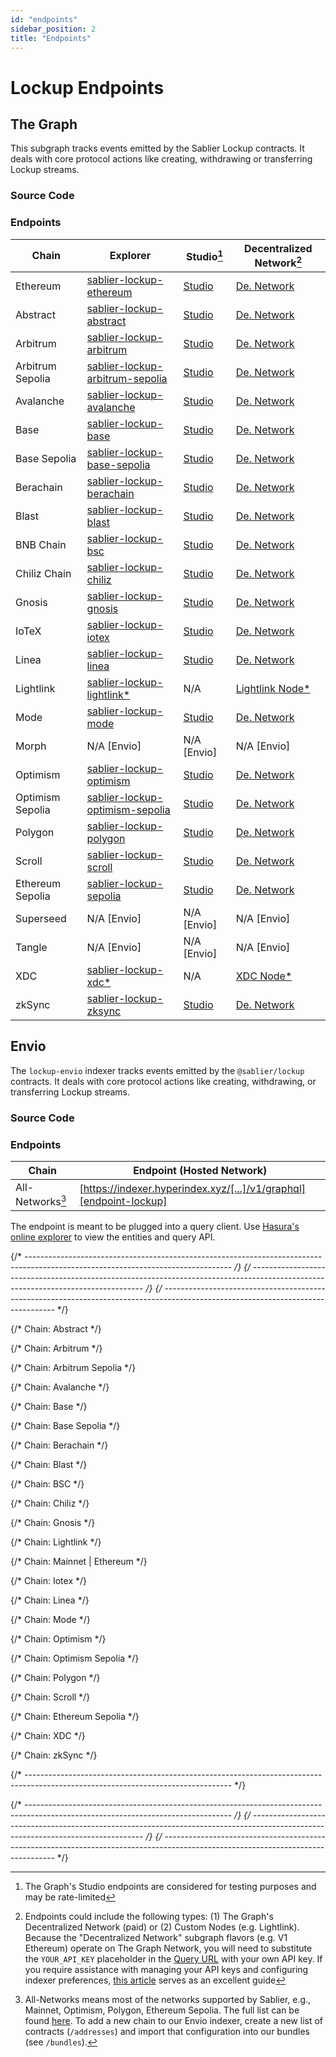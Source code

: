 ```yaml
---
id: "endpoints"
sidebar_position: 2
title: "Endpoints"
---
```



# Lockup Endpoints

## The Graph

This subgraph tracks events emitted by the Sablier Lockup contracts. It deals with core protocol actions like creating,
withdrawing or transferring Lockup streams.

<TheGraphSunset />
<DeprecatedSubgraphs protocol="lockup" />

### Source Code

<LinkPreview
  href="https://github.com/sablier-labs/subgraphs/blob/main/apps/lockup"
  icon="github"
  subtitle="@sablier-labs/subgraphs - apps/lockup"
  title="Sablier Subgraphs - Lockup - The Graph"
/>

### Endpoints

| Chain            | Explorer                                                            | Studio[^2]                               | Decentralized Network[^1]                      |
| ---------------- | ------------------------------------------------------------------- | ---------------------------------------- | ---------------------------------------------- |
| Ethereum         | [sablier-lockup-ethereum][explorer-lockup-ethereum]                 | [Studio][studio-lockup-ethereum]         | [De. Network][network-lockup-ethereum]         |
| Abstract         | [sablier-lockup-abstract][explorer-lockup-abstract]                 | [Studio][studio-lockup-abstract]         | [De. Network][network-lockup-abstract]         |
| Arbitrum         | [sablier-lockup-arbitrum][explorer-lockup-arbitrum]                 | [Studio][studio-lockup-arbitrum]         | [De. Network][network-lockup-arbitrum]         |
| Arbitrum Sepolia | [sablier-lockup-arbitrum-sepolia][explorer-lockup-arbitrum-sepolia] | [Studio][studio-lockup-arbitrum-sepolia] | [De. Network][network-lockup-arbitrum-sepolia] |
| Avalanche        | [sablier-lockup-avalanche][explorer-lockup-avalanche]               | [Studio][studio-lockup-avalanche]        | [De. Network][network-lockup-avalanche]        |
| Base             | [sablier-lockup-base][explorer-lockup-base]                         | [Studio][studio-lockup-base]             | [De. Network][network-lockup-base]             |
| Base Sepolia     | [sablier-lockup-base-sepolia][explorer-lockup-base-sepolia]         | [Studio][studio-lockup-base-sepolia]     | [De. Network][network-lockup-base-sepolia]     |
| Berachain        | [sablier-lockup-berachain][explorer-lockup-berachain]               | [Studio][studio-lockup-berachain]        | [De. Network][network-lockup-berachain]        |
| Blast            | [sablier-lockup-blast][explorer-lockup-blast]                       | [Studio][studio-lockup-blast]            | [De. Network][network-lockup-blast]            |
| BNB Chain        | [sablier-lockup-bsc][explorer-lockup-bsc]                           | [Studio][studio-lockup-bsc]              | [De. Network][network-lockup-bsc]              |
| Chiliz Chain     | [sablier-lockup-chiliz][explorer-lockup-chiliz]                     | [Studio][studio-lockup-chiliz]           | [De. Network][network-lockup-chiliz]           |
| Gnosis           | [sablier-lockup-gnosis][explorer-lockup-gnosis]                     | [Studio][studio-lockup-gnosis]           | [De. Network][network-lockup-gnosis]           |
| IoTeX            | [sablier-lockup-iotex][explorer-lockup-iotex]                       | [Studio][studio-lockup-iotex]            | [De. Network][network-lockup-iotex]            |
| Linea            | [sablier-lockup-linea][explorer-lockup-linea]                       | [Studio][studio-lockup-linea]            | [De. Network][network-lockup-linea]            |
| Lightlink        | [sablier-lockup-lightlink\*][explorer-lockup-lightlink]             | N/A                                      | [Lightlink Node\*][custom-lockup-lightlink]    |
| Mode             | [sablier-lockup-mode][explorer-lockup-mode]                         | [Studio][studio-lockup-mode]             | [De. Network][network-lockup-mode]             |
| Morph            | N/A [Envio]                                                         | N/A [Envio]                              | N/A [Envio]                                    |
| Optimism         | [sablier-lockup-optimism][explorer-lockup-optimism]                 | [Studio][studio-lockup-optimism]         | [De. Network][network-lockup-optimism]         |
| Optimism Sepolia | [sablier-lockup-optimism-sepolia][explorer-lockup-optimism-sepolia] | [Studio][studio-lockup-optimism-sepolia] | [De. Network][network-lockup-optimism-sepolia] |
| Polygon          | [sablier-lockup-polygon][explorer-lockup-polygon]                   | [Studio][studio-lockup-polygon]          | [De. Network][network-lockup-polygon]          |
| Scroll           | [sablier-lockup-scroll][explorer-lockup-scroll]                     | [Studio][studio-lockup-scroll]           | [De. Network][network-lockup-scroll]           |
| Ethereum Sepolia | [sablier-lockup-sepolia][explorer-lockup-sepolia]                   | [Studio][studio-lockup-sepolia]          | [De. Network][network-lockup-sepolia]          |
| Superseed        | N/A [Envio]                                                         | N/A [Envio]                              | N/A [Envio]                                    |
| Tangle           | N/A [Envio]                                                         | N/A [Envio]                              | N/A [Envio]                                    |
| XDC              | [sablier-lockup-xdc\*][explorer-lockup-xdc]                         | N/A                                      | [XDC Node\*][custom-lockup-xdc]                |
| zkSync           | [sablier-lockup-zksync][explorer-lockup-zksync]                     | [Studio][studio-lockup-zksync]           | [De. Network][network-lockup-zksync]           |

## Envio

<EnvioTip />

The `lockup-envio` indexer tracks events emitted by the `@sablier/lockup` contracts. It deals with core protocol actions
like creating, withdrawing, or transferring Lockup streams.

### Source Code

<LinkPreview
  href="https://github.com/sablier-labs/subgraphs/blob/main/apps/lockup-envio"
  icon="github"
  subtitle="@sablier-labs/subgraphs - apps/lockup-envio"
  title="Sablier Subgraphs - Lockup - Envio"
/>

### Endpoints

| Chain            | Endpoint (Hosted Network)                                          |
| ---------------- | ------------------------------------------------------------------ |
| All-Networks[^3] | [https://indexer.hyperindex.xyz/[...]/v1/graphql][endpoint-lockup] |

The endpoint is meant to be plugged into a query client. Use
[Hasura's online explorer](https://cloud.hasura.io/public/graphiql?) to view the entities and query API.

{/* --------------------------------------------------------------------------------------------------------------------------------- */}
{/* --------------------------------------------------------------------------------------------------------------------------------- */}
{/* --------------------------------------------------------------------------------------------------------------------------------- */}

{/* Chain: Abstract */}

[network-lockup-abstract]:
  https://gateway.thegraph.com/api/API_KEY/subgraphs/id/2QjTdDFY233faXksUruMERMiDoQDdtGG5hBLC27aT1Pw
[explorer-lockup-abstract]: https://thegraph.com/explorer/subgraphs/2QjTdDFY233faXksUruMERMiDoQDdtGG5hBLC27aT1Pw
[studio-lockup-abstract]: https://api.studio.thegraph.com/query/57079/sablier-lockup-abstract/version/latest

{/* Chain: Arbitrum */}

[network-lockup-arbitrum]:
  https://gateway.thegraph.com/api/API_KEY/subgraphs/id/yvDXXHSyv6rGPSzfpbBcbQmMFrECac3Q2zADkYsMxam
[explorer-lockup-arbitrum]: https://thegraph.com/explorer/subgraphs/yvDXXHSyv6rGPSzfpbBcbQmMFrECac3Q2zADkYsMxam
[studio-lockup-arbitrum]: https://api.studio.thegraph.com/query/57079/sablier-lockup-arbitrum/version/latest

{/* Chain: Arbitrum Sepolia */}

[network-lockup-arbitrum-sepolia]:
  https://gateway.thegraph.com/api/API_KEY/subgraphs/id/ApEFvaPGARHedGmFp6TRQu7DoDHQKwt1LPWi1ka6DFHT
[explorer-lockup-arbitrum-sepolia]: https://thegraph.com/explorer/subgraphs/ApEFvaPGARHedGmFp6TRQu7DoDHQKwt1LPWi1ka6DFHT
[studio-lockup-arbitrum-sepolia]:
  https://api.studio.thegraph.com/query/57079/sablier-lockup-arbitrum-sepolia/version/latest

{/* Chain: Avalanche */}

[network-lockup-avalanche]:
  https://gateway.thegraph.com/api/API_KEY/subgraphs/id/FTDmonvFEm1VGkzECcnDY2CPHcW5dSmHRurSjEEfTkCX
[explorer-lockup-avalanche]: https://thegraph.com/explorer/subgraphs/FTDmonvFEm1VGkzECcnDY2CPHcW5dSmHRurSjEEfTkCX
[studio-lockup-avalanche]: https://api.studio.thegraph.com/query/57079/sablier-lockup-avalanche/version/latest

{/* Chain: Base */}

[network-lockup-base]:
  https://gateway.thegraph.com/api/API_KEY/subgraphs/id/778GfecD9tsyB4xNnz4wfuAyfHU6rqGr79VCPZKu3t2F
[explorer-lockup-base]: https://thegraph.com/explorer/subgraphs/778GfecD9tsyB4xNnz4wfuAyfHU6rqGr79VCPZKu3t2F
[studio-lockup-base]: https://api.studio.thegraph.com/query/57079/sablier-lockup-base/version/latest

{/* Chain: Base Sepolia */}

[network-lockup-base-sepolia]:
  https://gateway.thegraph.com/api/API_KEY/subgraphs/id/DdiYENuyh5ztSybRJnBnCZuUgESkFasjGFHZUbURpKHz
[explorer-lockup-base-sepolia]: https://thegraph.com/explorer/subgraphs/DdiYENuyh5ztSybRJnBnCZuUgESkFasjGFHZUbURpKHz
[studio-lockup-base-sepolia]: https://api.studio.thegraph.com/query/57079/sablier-lockup-base-sepolia/version/latest

{/* Chain: Berachain */}

[network-lockup-berachain]:
  https://gateway.thegraph.com/api/API_KEY/subgraphs/id/C2r13APcUemQtVdPFm7p7T3aJkU2rH2EvdZzrQ53zi14
[explorer-lockup-berachain]: https://thegraph.com/explorer/subgraphs/C2r13APcUemQtVdPFm7p7T3aJkU2rH2EvdZzrQ53zi14
[studio-lockup-berachain]: https://api.studio.thegraph.com/query/57079/sablier-lockup-berachain/version/latest

{/* Chain: Blast */}

[network-lockup-blast]:
  https://gateway.thegraph.com/api/API_KEY/subgraphs/id/8MBBc6ET4izgJRrybgWzPjokhZKSjk43BNY1q3xcb8Es
[explorer-lockup-blast]: https://thegraph.com/explorer/subgraphs/8MBBc6ET4izgJRrybgWzPjokhZKSjk43BNY1q3xcb8Es
[studio-lockup-blast]: https://api.studio.thegraph.com/query/57079/sablier-lockup-blast/version/latest

{/* Chain: BSC */}

[network-lockup-bsc]: https://gateway.thegraph.com/api/API_KEY/subgraphs/id/A8Vc9hi7j45u7P8Uw5dg4uqYJgPo4x1rB4oZtTVaiccK
[explorer-lockup-bsc]: https://thegraph.com/explorer/subgraphs/A8Vc9hi7j45u7P8Uw5dg4uqYJgPo4x1rB4oZtTVaiccK
[studio-lockup-bsc]: https://api.studio.thegraph.com/query/57079/sablier-lockup-bsc/version/latest

{/* Chain: Chiliz */}

[network-lockup-chiliz]:
  https://gateway.thegraph.com/api/API_KEY/subgraphs/id/4KsXUFvsKFHH7Q8k3BPgEv2NhCJJGwG78gCPAUpncYb
[explorer-lockup-chiliz]: https://thegraph.com/explorer/subgraphs/4KsXUFvsKFHH7Q8k3BPgEv2NhCJJGwG78gCPAUpncYb
[studio-lockup-chiliz]: https://api.studio.thegraph.com/query/57079/sablier-lockup-chiliz/version/latest

{/* Chain: Gnosis */}

[network-lockup-gnosis]:
  https://gateway.thegraph.com/api/API_KEY/subgraphs/id/DtKniy1RvB19q1r2g1WLN4reMNKDacEnuAjh284rW2iK
[explorer-lockup-gnosis]: https://thegraph.com/explorer/subgraphs/DtKniy1RvB19q1r2g1WLN4reMNKDacEnuAjh284rW2iK
[studio-lockup-gnosis]: https://api.studio.thegraph.com/query/57079/sablier-lockup-gnosis/version/latest

{/* Chain: Lightlink */}

[explorer-lockup-lightlink]:
  https://graph.phoenix.lightlink.io/query/subgraphs/name/lightlink/sablier-lockup-lightlink/graphql
[custom-lockup-lightlink]: https://graph.phoenix.lightlink.io/query/subgraphs/name/lightlink/sablier-lockup-lightlink

{/* Chain: Mainnet | Ethereum */}

[explorer-lockup-ethereum]: https://thegraph.com/explorer/subgraphs/AvDAMYYHGaEwn9F9585uqq6MM5CfvRtYcb7KjK7LKPCt
[studio-lockup-ethereum]: https://api.studio.thegraph.com/query/57079/sablier-lockup-ethereum/version/latest
[network-lockup-ethereum]:
  https://gateway.thegraph.com/api/API_KEY/subgraphs/id/AvDAMYYHGaEwn9F9585uqq6MM5CfvRtYcb7KjK7LKPCt

{/* Chain: Iotex */}

[network-lockup-iotex]:
  https://gateway.thegraph.com/api/API_KEY/subgraphs/id/2P3sxwmcWBjMUv1C79Jh4h6VopBaBZeTocYWDUQqwWFV
[explorer-lockup-iotex]: https://thegraph.com/explorer/subgraphs/2P3sxwmcWBjMUv1C79Jh4h6VopBaBZeTocYWDUQqwWFV
[studio-lockup-iotex]: https://api.studio.thegraph.com/query/57079/sablier-lockup-iotex/version/latest

{/* Chain: Linea */}

[network-lockup-linea]:
  https://gateway.thegraph.com/api/API_KEY/subgraphs/id/GvpecytqVzLzuwuQB3enozXoaZRFoVx8Kr7qrfMiE9bs
[explorer-lockup-linea]: https://thegraph.com/explorer/subgraphs/GvpecytqVzLzuwuQB3enozXoaZRFoVx8Kr7qrfMiE9bs
[studio-lockup-linea]: https://api.studio.thegraph.com/query/57079/sablier-lockup-linea/version/latest

{/* Chain: Mode */}

[network-lockup-mode]: https://gateway.thegraph.com/api/API_KEY/subgraphs/id/oSBvUM371as1pJh8HQ72NMRMb3foV3wuheULfkNf5vy
[explorer-lockup-mode]: https://thegraph.com/explorer/subgraphs/oSBvUM371as1pJh8HQ72NMRMb3foV3wuheULfkNf5vy
[studio-lockup-mode]: https://api.studio.thegraph.com/query/57079/sablier-lockup-mode/version/latest

{/* Chain: Optimism */}

[network-lockup-optimism]:
  https://gateway.thegraph.com/api/API_KEY/subgraphs/id/NZHzd2JNFKhHP5EWUiDxa5TaxGCFbSD4g6YnYr8JGi6
[explorer-lockup-optimism]: https://thegraph.com/explorer/subgraphs/NZHzd2JNFKhHP5EWUiDxa5TaxGCFbSD4g6YnYr8JGi6
[studio-lockup-optimism]: https://api.studio.thegraph.com/query/57079/sablier-lockup-optimism/version/latest

{/* Chain: Optimism Sepolia */}

[network-lockup-optimism-sepolia]:
  https://gateway.thegraph.com/api/API_KEY/subgraphs/id/2LFYyhMVMUMYA2q7XMMnBvCs6v6awWxBeMuMk3tMtmiT
[explorer-lockup-optimism-sepolia]: https://thegraph.com/explorer/subgraphs/2LFYyhMVMUMYA2q7XMMnBvCs6v6awWxBeMuMk3tMtmiT
[studio-lockup-optimism-sepolia]:
  https://api.studio.thegraph.com/query/57079/sablier-lockup-optimism-sepolia/version/latest

{/* Chain: Polygon */}

[network-lockup-polygon]:
  https://gateway.thegraph.com/api/API_KEY/subgraphs/id/8fgeQMEQ8sskVeWE5nvtsVL2VpezDrAkx2d1VeiHiheu
[explorer-lockup-polygon]: https://thegraph.com/explorer/subgraphs/8fgeQMEQ8sskVeWE5nvtsVL2VpezDrAkx2d1VeiHiheu
[studio-lockup-polygon]: https://api.studio.thegraph.com/query/57079/sablier-lockup-polygon/version/latest

{/* Chain: Scroll */}

[network-lockup-scroll]:
  https://gateway.thegraph.com/api/API_KEY/subgraphs/id/GycpYx8c9eRqxvEAfqnpNd1ZfXeuLzjRhnG7vvYaqEE1
[explorer-lockup-scroll]: https://thegraph.com/explorer/subgraphs/GycpYx8c9eRqxvEAfqnpNd1ZfXeuLzjRhnG7vvYaqEE1
[studio-lockup-scroll]: https://api.studio.thegraph.com/query/57079/sablier-lockup-scroll/version/latest

{/* Chain: Ethereum Sepolia */}

[network-lockup-sepolia]:
  https://gateway.thegraph.com/api/API_KEY/subgraphs/id/5yDtFSxyRuqyjvGJyyuQhMEW3Uah7Ddy2KFSKVhy9VMa
[explorer-lockup-sepolia]: https://thegraph.com/explorer/subgraphs/5yDtFSxyRuqyjvGJyyuQhMEW3Uah7Ddy2KFSKVhy9VMa
[studio-lockup-sepolia]: https://api.studio.thegraph.com/query/57079/sablier-lockup-sepolia/version/latest

{/* Chain: XDC */}

[explorer-lockup-xdc]: https://graphql.xinfin.network/subgraphs/name/xdc/sablier-lockup-xdc/graphql
[custom-lockup-xdc]: https://graphql.xinfin.network/subgraphs/name/xdc/sablier-lockup-xdc

{/* Chain: zkSync */}

[network-lockup-zksync]:
  https://gateway.thegraph.com/api/API_KEY/subgraphs/id/5yDtFSxyRuqyjvGJyyuQhMEW3Uah7Ddy2KFSKVhy9VMa
[explorer-lockup-zksync]: https://thegraph.com/explorer/subgraphs/5yDtFSxyRuqyjvGJyyuQhMEW3Uah7Ddy2KFSKVhy9VMa
[studio-lockup-zksync]: https://api.studio.thegraph.com/query/57079/sablier-lockup-zksync/version/latest

{/* --------------------------------------------------------------------------------------------------------------------------------- */}

[endpoint-lockup]: https://indexer.hyperindex.xyz/53b7e25/v1/graphql

{/* --------------------------------------------------------------------------------------------------------------------------------- */}
{/* --------------------------------------------------------------------------------------------------------------------------------- */}
{/* --------------------------------------------------------------------------------------------------------------------------------- */}

[^1]:
    Endpoints could include the following types: (1) The Graph's Decentralized Network (paid) or (2) Custom Nodes (e.g.
    Lightlink). Because the "Decentralized Network" subgraph flavors (e.g. V1 Ethereum) operate on The Graph Network,
    you will need to substitute the `YOUR_API_KEY` placeholder in the
    [Query URL](https://thegraph.com/docs/en/deploying/subgraph-studio-faqs/#6-how-do-i-find-query-urls-for-subgraphs-if-im-not-the-developer-of-the-subgraph-i-want-to-use)
    with your own API key. If you require assistance with managing your API keys and configuring indexer preferences,
    [this article](https://thegraph.com/docs/en/studio/managing-api-keys/) serves as an excellent guide

[^2]: The Graph's Studio endpoints are considered for testing purposes and may be rate-limited

[^3]:
    All-Networks means most of the networks supported by Sablier, e.g., Mainnet, Optimism, Polygon, Ethereum Sepolia.
    The full list can be found [here](https://github.com/sablier-labs/subgraphs/blob/main/packages/constants/src). To
    add a new chain to our Envio indexer, create a new list of contracts (`/addresses`) and import that configuration
    into our bundles (see `/bundles`).
